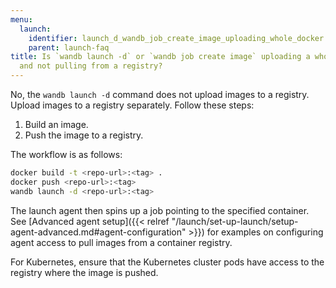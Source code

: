 ```yaml
---
menu:
  launch:
    identifier: launch_d_wandb_job_create_image_uploading_whole_docker
    parent: launch-faq
title: Is `wandb launch -d` or `wandb job create image` uploading a whole docker artifact
  and not pulling from a registry?
---
```


No, the `wandb launch -d` command does not upload images to a registry. Upload images to a registry separately. Follow these steps:

1. Build an image.
2. Push the image to a registry.

The workflow is as follows:

```bash
docker build -t <repo-url>:<tag> .
docker push <repo-url>:<tag>
wandb launch -d <repo-url>:<tag>
```

The launch agent then spins up a job pointing to the specified container. See [Advanced agent setup]({{< relref "/launch/set-up-launch/setup-agent-advanced.md#agent-configuration" >}}) for examples on configuring agent access to pull images from a container registry.

For Kubernetes, ensure that the Kubernetes cluster pods have access to the registry where the image is pushed.